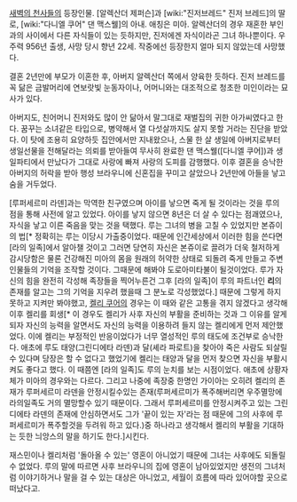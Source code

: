 [[새벽의 천사들]]의 등장인물. 
[알렉산더 제퍼슨]과 [wiki:"진저브레드" 진저 브레드]의 딸로, [wiki:"다니엘 쿠어" 댄 맥스웰]의 아내. 애칭은 미아. 알렉산더의 경우 재혼한 부인과의 사이에서 다른 자식들이 있는 듯하지만, 진저에겐 자식이라곤 그녀 하나뿐이다.
우주력 956년 출생, 사망 당시 향년 22세. 작중에선 등장한지 얼마 되지 않았는데 사망했다.

결혼 2년만에 부모가 이혼한 후, 아버지 알렉산더 쪽에서 양육한 듯하다. 진저 브레드를 꼭 닮은 금발머리에 연보랏빛 눈동자이나, 어머니와는 대조적으로 청초한 미인이라는 묘사가 있다. 

아버지도, 친어머니 진저와도 많이 안 닮아서 말그대로 재벌집의 귀한 아가씨였다고 한다. 꿈꾸는 소녀같은 타입으로, 병약해서 열 다섯살까지도 살지 못할 거라는 진단을 받았다. 이 탓에 조용히 요양하듯 집안에서만 지내왔으나, 스물 한 살 생일에 아버지로부터 생일선물을 전해달라는 의뢰를 받아들여 무사히 완료한 댄 맥스웰([다니엘 쿠어])과 생일파티에서 만났다가 그대로 사랑에 빠져 사랑의 도피를 감행했다. 이후 결혼을 승낙한 아버지의 허락을 받아 행성 브라우니에 신혼집을 꾸미고 살았으나 2년만에 아들을 낳고 숨을 거두었다.

[루퍼세르미 라덴]과는 막역한 친구였으며 아이를 낳으면 죽게 될 것이라는 것을 루의 점을 통해 사전에 알고 있었다. 아이를 낳지 않으면 8년은 더 살 수 있다는 점괘였으나, 자식을 낳고 이른 죽음을 맞는 것을 택했다. 루는 그녀의 병을 고칠 수 있었지만 본쥬이의 법[* 정확히는 루는 이당시 가출중이었다. 때문에 인간세상에서 이러한 힘을 쓴다면 [라의 일족]에서 알아챌 것이고 그러면 당연히 자신은 본쥬이로 끌려가 더욱 철저하게 감시당함은 물론 건강해진 미아의 몸을 원래의 허약한 상태로 되돌려 죽게 만들고 주변 인물들의 기억을 조작할 것이다. 그때문에 해봐야 도로아미타불이 될것이었다. 루가 자신의 힘을 완전히 각성해 족장들을 찍어누른건 그후 [라의 일족]이 루의 파트너인 '''리'''의 존재를 알고는 그의 기억을 지우려 했을때 그 분노로 각성했었다.] 때문에 그렇게 하지 못하고 지켜만 봐야했고, [[켈리 쿠어]]의 경우는 이 때와 같은 고통을 겪지 않겠다고 생각해 이후 켈리를 회생[* 이 경우도 켈리가 사후 자신의 부활을 준비하는 것과 그 이유를 알게 되자 자신의 능력을 알면서도 자신의 능력을 이용하려 들지 않는 켈리에게 먼저 제안했었다. 이에 켈리는 부정적인 반응이었다가 너무 열성적인 루의 태도에 조건부로 승낙한다. 애초에 루도 태양(그린디에타 라덴)과 달(셰라 파로트)을 찾아야 죽은 사람도 되살릴수 있다며 당장은 할 수 없다고 했었기에 켈리는 태양과 달을 먼저 찾으면 자신을 부활시켜도 좋다고 했다. 이 때쯤엔 [라의 일족]도 루의 눈치를 보는 시점이었다. 애초에 상황자체가 미아의 경우와는 다르다. 그리고 나중에 족장중 한명인 가이아는 오히려 켈리의 존재가 루퍼세르미 라덴을 안정시킬수있는 존재(루퍼세르미가 폭주해버리면 우주멸망에 라의일족도 거의 멸망할수 있기 때문이다. 그래서 루퍼세르미를 안정시켜주고 있는 그린디에타 라덴의 존재에 안심하면서도 그가 '끝이 있는 자'라는 점 때문에 그의 사후에 루퍼세르미가 폭주할것을 두려워 하고 있다.)중 하나라고 생각해서 켈리의 부활을 기대하는 듯한 늬앙스의 말을 하기도 한다.]시킨다.

재스민이나 켈리처럼 '돌아올 수 있는' 영혼이 아니었기 때문에 그녀는 사후에도 되돌릴 수 없었다. 루의 말에 따르면 사후 브라우니의 집에 영혼이 남아있었지만 생전의 그녀처럼 이야기하거나 말을 걸 수 있는 대상은 아니었고, 세월이 흐름에 따라 있어야할 곳으로 떠났다고.
